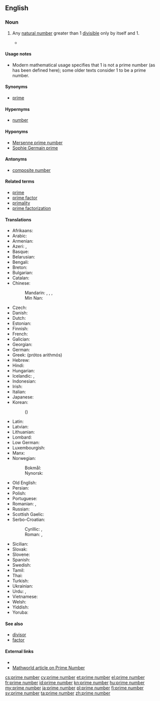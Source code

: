==English==
{{wikipedia}}

===Noun===
{{en-noun|prime numbers}}

# {{context|number theory|lang=en}} Any [[natural number]] greater than 1 [[divisible]] only by itself and 1.
#* {{quote-magazine|year=2013|month=July-August|author=[http://www.americanscientist.org/authors/detail/sarah-glaz Sarah Glaz]
|title=[http://www.americanscientist.org/issues/pub/2013/4/ode-to-prime-numbers Ode to Prime Numbers]
|volume=101|issue=4|magazine={{w|American Scientist}}
|passage=Some poems, echoing the purpose of early poetic treatises on scientific principles, attempt to elucidate the mathematical concepts that underlie '''prime numbers'''. Others play with primes’ cultural associations. Still others derive their structure from mathematical patterns involving primes.}}
#: {{usex|lang=en|Every natural number greater than 1 can be factorized into '''prime numbers'''.}}

====Usage notes====
* Modern mathematical usage specifies that 1 is not a prime number (as has been defined here); some older texts consider 1 to be a prime number.

====Synonyms====
* [[prime]]

====Hypernyms====
* [[number]]

====Hyponyms====
* [[Mersenne number|Mersenne prime number]]
* [[Sophie Germain prime]]

====Antonyms====
* [[composite number]]

====Related terms====
* [[prime]]
* [[prime factor]]
* [[primality]]
* [[prime factorization]]

====Translations====
{{trans-top|natural number}}
* Afrikaans: {{t|af|priemgetal}}
* Arabic: {{t|ar|عدد أولي|m|tr=3ádad 'awwaliy}}
* Armenian: {{t|hy|պարզ թիվ|tr=parz t’iv}}
* Azeri: {{t|az|sadə ədəd}}, {{t|az|əsli ədəd}}
* Basque: {{t|eu|zenbaki lehen}}
* Belarusian: {{t|be|просты лік|tr=prosty lik|sc=Cyrl}}
* Bengali: {{t|bn|মৌলিক সংখ্যা}}
* Breton: {{t|br|niveroù kentael}}
* Bulgarian: {{t|bg|просто число|tr=prosto čislo}}
* Catalan: {{t|ca|nombre primer|m}}
* Chinese:
*: Mandarin: {{t|cmn|素數|sc=Hani}}, {{t+|cmn|素数|tr=sùshù|sc=Hani}}, {{t|cmn|質數|sc=Hani}}, {{t+|cmn|质数|tr=zhìshù|sc=Hani}}
*: Min Nan: {{t|nan|sò͘-sò͘}}
* Czech: {{t+|cs|prvočíslo|n}}
* Danish: {{t+|da|primtal}}
* Dutch: {{t+|nl|priemgetal|n}}
* Estonian: {{t|et|algarv}}
* Finnish: {{t+|fi|alkuluku}}
* French: {{t+|fr|nombre premier|m}}
* Galician: {{t|gl|número primo|m}}
* Georgian: {{t|ka|მარტივი რიცხვი|sc=Geor}}
* German: {{t+|de|Primzahl|f}}
* Greek: {{t+|el|πρώτος αριθμός|m}} (prótos arithmós)
* Hebrew: {{t+|he|מספר ראשוני}}
* Hindi: {{t|hi|अभाज्य संख्या}}
* Hungarian: {{t+|hu|prímszám}}
* Icelandic: {{t+|is|frumtala|f}}, {{t|is|prímtala|f}}
* Indonesian: {{t+|id|bilangan prima}}
* Irish: {{t|ga|uimhir phríomha|f}}
* Italian: {{t|it|numero primo|m}}
* Japanese: {{t+|ja|素数|tr=[[そすう]], [[sosū]]}}
* Korean:
*: {{qualifier|South}} {{t+|ko|소수|sc=Hang}} ({{t+|ko|素數|sc=Hani}})
*: {{qualifier|North}} {{t+|ko|씨수|sc=Hang}}
{{trans-mid}}
* Latin: {{t|la|numerus primus|m}}
* Latvian: {{t+|lv|pirmskaitlis}}
* Lithuanian: {{t|lt|pirminiai skaičiai}}
* Lombard: {{t|lmo|nümar primm}}
* Low German: {{t|nds|Primtall}}
* Luxembourgish: {{t|lb|Primzuel}}
* Manx: {{t|gv|ard-earroo|m}}
* Norwegian: 
*: Bokmål: {{t+|nb|primtall|n}}
*: Nynorsk: {{t|nn|primtal|n}}
* Old English: {{t|ang|frumtæl}}
* Persian: {{t|fa|اعداد اول}}
* Polish: {{t+|pl|liczba pierwsza|f}}
* Portuguese: {{t|pt|número primo|m}}
* Romanian: {{t+|ro|număr prim}}, {{t|ro|numere prime|n-p}}
* Russian: {{t|ru|простое число|n|tr=prostóje čisló}}
* Scottish Gaelic: {{t|gd|prìomh-àireamh|f}}
* Serbo-Croatian:
*: Cyrillic: {{t|sh|прости број|m}}, {{t|sh|прост број|m}}
*: Roman: {{t|sh|prosti broj|m}}, {{t|sh|prost broj|m}}
* Sicilian: {{t|scn|nùmmuru primu|m}}
* Slovak: {{t|sk|prvočíslo|n}}
* Slovene: {{t+|sl|praštevilo|n}}
* Spanish: {{t+|es|número primo|m}}
* Swedish: {{t+|sv|primtal|n}}
* Tamil: {{t+|ta|பகா எண்}}
* Thai: {{t|th|จำนวนเฉพาะ|tr=jamnuan chăypor}}
* Turkish: {{t+|tr|asal sayı}}
* Ukrainian: {{t|uk|просте число|n}}
* Urdu: {{t|ur|مفرد عدد}}, {{t|ur|ولی عدد}}
* Vietnamese: {{t+|vi|số nguyên tố}}
* Welsh: {{t|cy|rhif cysefin}}
* Yiddish: {{t|yi|פרימצאל|f|tr=primtzal}}
* Yoruba: {{t|yo|nọ́mbà àkọ́kọ́}}
{{trans-bottom}}

====See also====
* [[divisor]]
* [[factor]]

====External links====
* {{projectlink|wikipedia}}
* [http://mathworld.wolfram.com/PrimeNumber.html Mathworld article on Prime Number]

[[cs:prime number]]
[[cy:prime number]]
[[et:prime number]]
[[el:prime number]]
[[fr:prime number]]
[[id:prime number]]
[[kn:prime number]]
[[hu:prime number]]
[[my:prime number]]
[[ja:prime number]]
[[pl:prime number]]
[[fi:prime number]]
[[sv:prime number]]
[[ta:prime number]]
[[zh:prime number]]